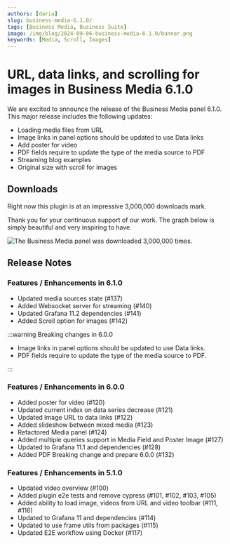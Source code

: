 ```yaml
---
authors: [daria]
slug: business-media-6.1.0/
tags: [Business Media, Business Suite]
image: /img/blog/2024-09-06-business-media-6.1.0/banner.png
keywords: [Media, Scroll, Images]
---
```



# URL, data links, and scrolling for images in Business Media 6.1.0

We are excited to announce the release of the Business Media panel 6.1.0. This major release includes the following updates:

- Loading media files from URL
- Image links in panel options should be updated to use Data links
- Add poster for video
- PDF fields require to update the type of the media source to PDF
- Streaming blog examples
- Original size with scroll for images

<Catalog date="April 3, 2024" />

## Downloads

Right now this plugin is at an impressive 3,000,000 downloads mark.

Thank you for your continuous support of our work. The graph below is simply beautiful and very inspiring to have.

<Image
  title="The Business Media panel was downloaded 3,000,000 times."
  src="/img/blog/2024-03-26-image-panel-5.0.0/downloads.png"
/>

<GettingStarted />

<Tutorial />

## Release Notes

### Features / Enhancements in 6.1.0

- Updated media sources state (#137)
- Added Websocket server for streaming (#140)
- Updated Grafana 11.2 dependencies (#141)
- Added Scroll option for images (#142)

:::warning Breaking changes in 6.0.0

- Image links in panel options should be updated to use Data links.
- PDF fields require to update the type of the media source to PDF.

:::

### Features / Enhancements in 6.0.0

- Added poster for video (#120)
- Updated current index on data series decrease (#121)
- Updated Image URL to data links (#122)
- Added slideshow between mixed media (#123)
- Refactored Media panel (#124)
- Added multiple queries support in Media Field and Poster Image (#127)
- Updated to Grafana 11.1 and dependencies (#128)
- Added PDF Breaking change and prepare 6.0.0 (#132)

### Features / Enhancements in 5.1.0

- Updated video overview (#100)
- Added plugin e2e tests and remove cypress (#101, #102, #103, #105)
- Added ability to load image, videos from URL and video toolbar (#111, #116)
- Updated to Grafana 11 and dependencies (#114)
- Updated to use frame utils from packages (#115)
- Updated E2E workflow using Docker (#117)

<Feedback />
